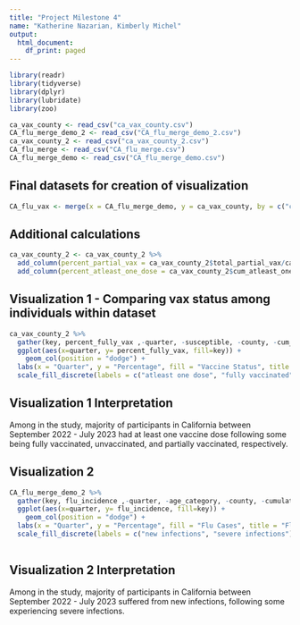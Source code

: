 ```yaml
---
title: "Project Milestone 4"
name: "Katherine Nazarian, Kimberly Michel" 
output: 
  html_document:
    df_print: paged
---
```


```r
library(readr)
library(tidyverse)
library(dplyr)
library(lubridate)
library(zoo)
```



```r
ca_vax_county <- read_csv("ca_vax_county.csv")
CA_flu_merge_demo_2 <- read_csv("CA_flu_merge_demo_2.csv")
ca_vax_county_2 <- read_csv("ca_vax_county_2.csv")
CA_flu_merge <- read_csv("CA_flu_merge.csv")
CA_flu_merge_demo <- read_csv("CA_flu_merge_demo.csv")
```


## Final datasets for creation of visualization
```r
CA_flu_vax <- merge(x = CA_flu_merge_demo, y = ca_vax_county, by = c("county", "quarter"), all = TRUE)
```

## Additional calculations
```r
ca_vax_county_2 <- ca_vax_county_2 %>% 
  add_column(percent_partial_vax = ca_vax_county_2$total_partial_vax/ca_vax_county$susceptible *100) %>% 
  add_column(percent_atleast_one_dose = ca_vax_county_2$cum_atleast_one_dose/ca_vax_county$susceptible *100)
```

## Visualization 1 - Comparing vax status among individuals within dataset
```r

ca_vax_county_2 %>%
  gather(key, percent_fully_vax ,-quarter, -susceptible, -county, -cum_fully_vax, -cum_atleast_one_dose, -total_partial_vax, -cum_unvax) %>%
  ggplot(aes(x=quarter, y= percent_fully_vax, fill=key)) +
    geom_col(position = "dodge") +
  labs(x = "Quarter", y = "Percentage", fill = "Vaccine Status", title = "Vaccination Status in California by Quarter from September 2022 - June 2023") +
  scale_fill_discrete(labels = c("atleast one dose", "fully vaccinated", "partially vaccinated", "unvaccinated"))

```

## Visualization 1 Interpretation

Among in the study, majority of participants in California between September 2022 - July 2023 had at least one vaccine dose following some being fully vaccinated, unvaccinated, and partially vaccinated, respectively.

## Visualization 2

```r

CA_flu_merge_demo_2 %>%
  gather(key, flu_incidence ,-quarter, -age_category, -county, -cumulative_severe, -current_infected, -new_infected, -new_severe, -susceptible) %>%
  ggplot(aes(x=quarter, y= flu_incidence, fill=key)) +
    geom_col(position = "dodge") +
  labs(x = "Quarter", y = "Percentage", fill = "Flu Cases", title = "Flu Incidence Cases in California by Quarter from September 2022 - June 2023") +
  scale_fill_discrete(labels = c("new infections", "severe infections")) 
  
```

## Visualization 2 Interpretation

Among in the study, majority of participants in California between September 2022 - July 2023 suffered from new infections, following some experiencing severe infections.


